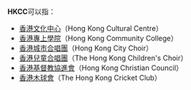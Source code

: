 '''HKCC'''可以指：

*[[香港文化中心|香港文化中心]]（Hong Kong Cultural Centre）
*[[香港專上學院|香港專上學院]]（Hong Kong Community College）
*[[香港城市合唱團|香港城市合唱團]]（Hong Kong City Choir）
*[[香港兒童合唱團|香港兒童合唱團]]（The Hong Kong Children's Choir）
*[[香港基督教協進會|香港基督教協進會]]（Hong Kong Christian Council）
*[[香港木球會|香港木球會]]（The Hong Kong Cricket Club）

{{disambig|Cat=四字拉丁字母縮寫消歧義}}